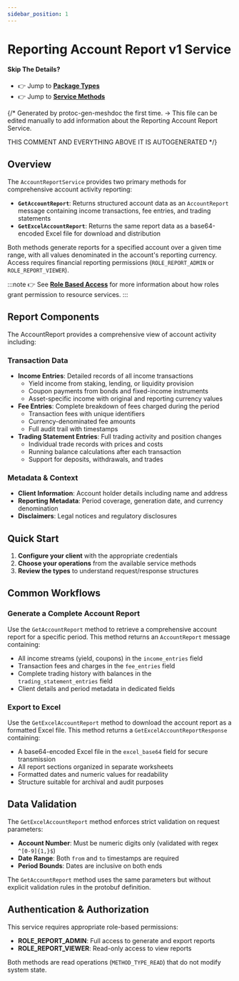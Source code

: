 ```yaml
---
sidebar_position: 1
---
```


# Reporting Account Report v1 Service

#### Skip The Details?
- 👉 Jump to **[Package Types](/docs/api-reference/reporting/account_report/v1/type)**
- 👉 Jump to **[Service Methods](/docs/api-reference/reporting/account_report/v1/service)**

{/*
Generated by protoc-gen-meshdoc the first time.
-> This file can be edited manually to add information about the Reporting Account Report Service.

THIS COMMENT AND EVERYTHING ABOVE IT IS AUTOGENERATED
*/}

## Overview

The `AccountReportService` provides two primary methods for comprehensive account activity reporting:

- **`GetAccountReport`**: Returns structured account data as an `AccountReport` message containing income transactions, fee entries, and trading statements
- **`GetExcelAccountReport`**: Returns the same report data as a base64-encoded Excel file for download and distribution

Both methods generate reports for a specified account over a given time range, with all values denominated in the account's reporting currency. Access requires financial reporting permissions (`ROLE_REPORT_ADMIN` or `ROLE_REPORT_VIEWER`).

:::note
👉 See **[Role Based Access](/docs/architecture/role-based-access)** for more information about how roles grant permission to resource services.
:::

## Report Components

The AccountReport provides a comprehensive view of account activity including:

### Transaction Data
- **Income Entries**: Detailed records of all income transactions
  - Yield income from staking, lending, or liquidity provision
  - Coupon payments from bonds and fixed-income instruments
  - Asset-specific income with original and reporting currency values
- **Fee Entries**: Complete breakdown of fees charged during the period
  - Transaction fees with unique identifiers
  - Currency-denominated fee amounts
  - Full audit trail with timestamps
- **Trading Statement Entries**: Full trading activity and position changes
  - Individual trade records with prices and costs
  - Running balance calculations after each transaction
  - Support for deposits, withdrawals, and trades

### Metadata & Context
- **Client Information**: Account holder details including name and address
- **Reporting Metadata**: Period coverage, generation date, and currency denomination
- **Disclaimers**: Legal notices and regulatory disclosures

## Quick Start

1. **Configure your client** with the appropriate credentials
2. **Choose your operations** from the available service methods
3. **Review the types** to understand request/response structures

## Common Workflows

### Generate a Complete Account Report
Use the `GetAccountReport` method to retrieve a comprehensive account report for a specific period. This method returns an `AccountReport` message containing:
- All income streams (yield, coupons) in the `income_entries` field
- Transaction fees and charges in the `fee_entries` field
- Complete trading history with balances in the `trading_statement_entries` field
- Client details and period metadata in dedicated fields

### Export to Excel
Use the `GetExcelAccountReport` method to download the account report as a formatted Excel file. This method returns a `GetExcelAccountReportResponse` containing:
- A base64-encoded Excel file in the `excel_base64` field for secure transmission
- All report sections organized in separate worksheets
- Formatted dates and numeric values for readability
- Structure suitable for archival and audit purposes

## Data Validation

The `GetExcelAccountReport` method enforces strict validation on request parameters:
- **Account Number**: Must be numeric digits only (validated with regex `^[0-9]{1,}$`)
- **Date Range**: Both `from` and `to` timestamps are required
- **Period Bounds**: Dates are inclusive on both ends

The `GetAccountReport` method uses the same parameters but without explicit validation rules in the protobuf definition.

## Authentication & Authorization

This service requires appropriate role-based permissions:
- **ROLE_REPORT_ADMIN**: Full access to generate and export reports
- **ROLE_REPORT_VIEWER**: Read-only access to view reports

Both methods are read operations (`METHOD_TYPE_READ`) that do not modify system state.
